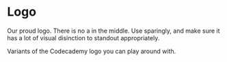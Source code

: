 
<Meta title="Labs|Atoms/Logo" component={Logo} decorators={[withKnobs]} />

# Logo

<StoryStatus status="ready" />

Our proud logo. There is no a in the middle. Use sparingly, and make sure
it has a lot of visual disinction to standout appropriately.

<Preview withSource="open">
  <Story name="Logo">
    <Logo
      width={number('width', 256)}
      height={number('height', undefined)}
      type={select(
        'type',
        [
          'pro',
          'proAlt',
          'proLockup',
          'proMono',
          'premium',
          'program',
          'default',
        ],
        'default'
      )}
      style={{
        color: select('color', selectableColors, selectableColors.black),
      }}
    />
  </Story>
</Preview>

<Props story="Logo" of={Logo} />

Variants of the Codecademy logo you can play around with.

<Preview>
  <Story name="Pro">
    <Logo height={256} type="pro" width={256} />
  </Story>
  <Story name="Pro Alt">
    <Logo height={256} type="proAlt" width={256} />
  </Story>
  <Story name="Pro Lockup">
    <Logo height={256} type="proLockup" width={256} />
  </Story>
  <Story name="Pro Mono">
    <Logo height={256} type="proMono" width={256} />
  </Story>
  <Story name="Premium">
    <Logo height={256} type="premium" width={256} />
  </Story>
  <Story name="Program">
    <Logo height={256} type="program" width={256} />
  </Story>
  <Story name="Default">
    <Logo height={256} type="default" width={256} />
  </Story>
</Preview>
